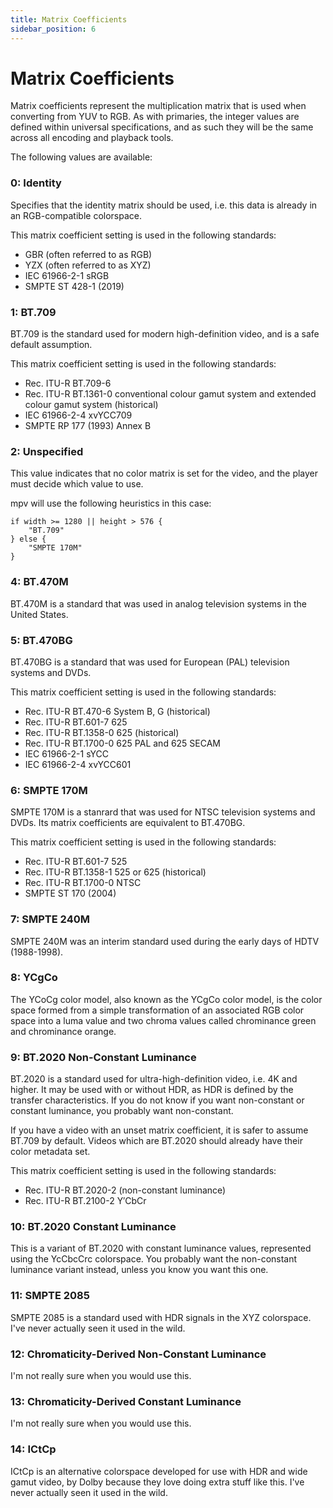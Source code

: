 ```yaml
---
title: Matrix Coefficients
sidebar_position: 6
---
```


# Matrix Coefficients

Matrix coefficients represent the multiplication matrix that is used when
converting from YUV to RGB. As with primaries, the integer values are defined
within universal specifications, and as such they will be the same across all
encoding and playback tools.

The following values are available:

### 0: Identity

Specifies that the identity matrix should be used, i.e. this data is already in an RGB-compatible colorspace.

This matrix coefficient setting is used in the following standards:

- GBR (often referred to as RGB)
- YZX (often referred to as XYZ)
- IEC 61966-2-1 sRGB
- SMPTE ST 428-1 (2019)

### 1: BT.709

BT.709 is the standard used for modern high-definition video, and is a safe default assumption.

This matrix coefficient setting is used in the following standards:

- Rec. ITU-R BT.709-6
- Rec. ITU-R BT.1361-0 conventional colour gamut system and extended colour
  gamut system (historical)
- IEC 61966-2-4 xvYCC709
- SMPTE RP 177 (1993) Annex B

### 2: Unspecified

This value indicates that no color matrix is set for the video, and the player must decide which value to use.

mpv will use the following heuristics in this case:

```
if width >= 1280 || height > 576 {
    "BT.709"
} else {
    "SMPTE 170M"
}
```

### 4: BT.470M

BT.470M is a standard that was used in analog television systems in the United States.

### 5: BT.470BG

BT.470BG is a standard that was used for European (PAL) television systems and DVDs.

This matrix coefficient setting is used in the following standards:

- Rec. ITU-R BT.470-6 System B, G (historical)
- Rec. ITU-R BT.601-7 625
- Rec. ITU-R BT.1358-0 625 (historical)
- Rec. ITU-R BT.1700-0 625 PAL and 625 SECAM
- IEC 61966-2-1 sYCC
- IEC 61966-2-4 xvYCC601

### 6: SMPTE 170M

SMPTE 170M is a stanrard that was used for NTSC television systems and DVDs. Its matrix coefficients are equivalent to BT.470BG.

This matrix coefficient setting is used in the following standards:

- Rec. ITU-R BT.601-7 525
- Rec. ITU-R BT.1358-1 525 or 625 (historical)
- Rec. ITU-R BT.1700-0 NTSC
- SMPTE ST 170 (2004)

### 7: SMPTE 240M

SMPTE 240M was an interim standard used during the early days of HDTV (1988-1998).

### 8: YCgCo

The YCoCg color model, also known as the YCgCo color model,
is the color space formed from a simple transformation of
an associated RGB color space into a luma value and
two chroma values called chrominance green and chrominance orange.

### 9: BT.2020 Non-Constant Luminance

BT.2020 is a standard used for ultra-high-definition video, i.e. 4K and higher. It may be used with or without HDR, as HDR is defined by the transfer characteristics. If you do not know if you want non-constant or constant luminance, you probably want non-constant.

If you have a video with an unset matrix coefficient, it is safer to assume BT.709 by default. Videos which are BT.2020 should already have their color metadata set.

This matrix coefficient setting is used in the following standards:

- Rec. ITU-R BT.2020-2 (non-constant luminance)
- Rec. ITU-R BT.2100-2 Y′CbCr

### 10: BT.2020 Constant Luminance

This is a variant of BT.2020 with constant luminance values, represented using the YcCbcCrc colorspace. You probably want the non-constant luminance variant instead, unless you know you want this one.

### 11: SMPTE 2085

SMPTE 2085 is a standard used with HDR signals in the XYZ colorspace. I've never actually seen it used in the wild.

### 12: Chromaticity-Derived Non-Constant Luminance

I'm not really sure when you would use this.

### 13: Chromaticity-Derived Constant Luminance

I'm not really sure when you would use this.

### 14: ICtCp

ICtCp is an alternative colorspace developed for use with HDR and wide gamut video, by Dolby because they love doing extra stuff like this. I've never actually seen it used in the wild.
